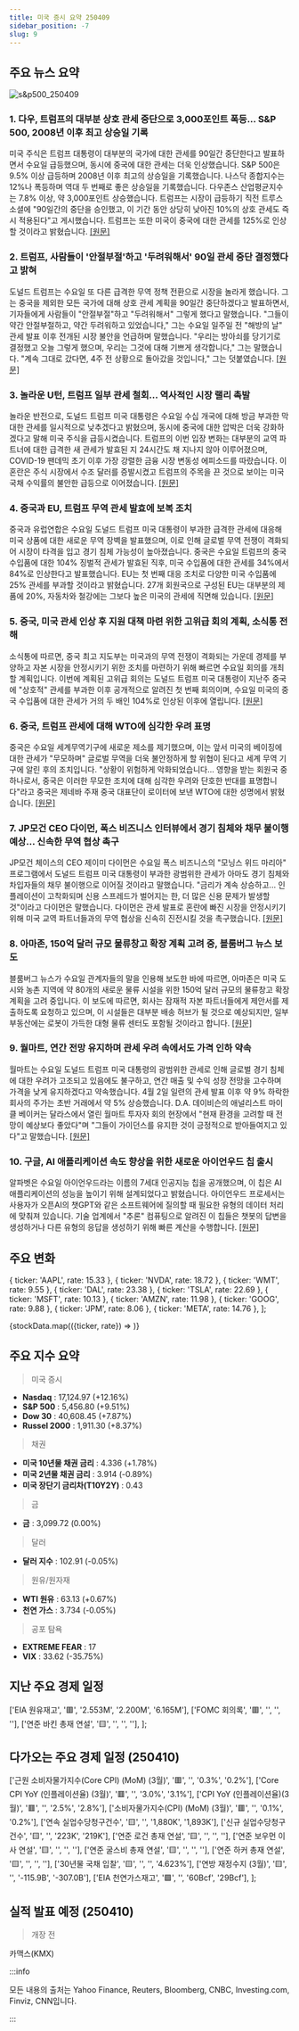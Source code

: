```yaml
---
title: 미국 증시 요약 250409
sidebar_position: -7
slug: 9
---
```


## 주요 뉴스 요약

![s&p500_250409](/map/250409.png)

### 1. **다우, 트럼프의 대부분 상호 관세 중단으로 3,000포인트 폭등... S&P 500, 2008년 이후 최고 상승일 기록**

미국 주식은 트럼프 대통령이 대부분의 국가에 대한 관세를 90일간 중단한다고 발표하면서 수요일 급등했으며, 동시에 중국에 대한 관세는 더욱 인상했습니다. S&P 500은 9.5% 이상 급등하며 2008년 이후 최고의 상승일을 기록했습니다. 나스닥 종합지수는 12%나 폭등하며 역대 두 번째로 좋은 상승일을 기록했습니다. 다우존스 산업평균지수는 7.8% 이상, 약 3,000포인트 상승했습니다. 트럼프는 시장이 급등하기 직전 트루스 소셜에 "90일간의 중단을 승인했고, 이 기간 동안 상당히 낮아진 10%의 상호 관세도 즉시 적용된다"고 게시했습니다. 트럼프는 또한 미국이 중국에 대한 관세를 125%로 인상할 것이라고 밝혔습니다. [[원문]](https://finance.yahoo.com/news/live/stock-market-today-dow-explodes-3000-points-higher-sp-500-has-best-day-since-2008-as-trump-pauses-most-reciprocal-tariffs-133616395.html)

### 2. **트럼프, 사람들이 '안절부절'하고 '두려워해서' 90일 관세 중단 결정했다고 밝혀**

도널드 트럼프는 수요일 또 다른 급격한 무역 정책 전환으로 시장을 놀라게 했습니다. 그는 중국을 제외한 모든 국가에 대해 상호 관세 계획을 90일간 중단하겠다고 발표하면서, 기자들에게 사람들이 "안절부절"하고 "두려워해서" 그렇게 했다고 말했습니다. "그들이 약간 안절부절하고, 약간 두려워하고 있었습니다," 그는 수요일 일주일 전 "해방의 날" 관세 발표 이후 전개된 시장 불안을 언급하며 말했습니다. "우리는 방아쇠를 당기기로 결정했고 오늘 그렇게 했으며, 우리는 그것에 대해 기쁘게 생각합니다," 그는 말했습니다. "계속 그대로 갔다면, 4주 전 상황으로 돌아갔을 것입니다," 그는 덧붙였습니다. [[원문]](https://finance.yahoo.com/news/trump-says-he-decided-on-90-day-tariff-pause-because-people-were-yippy-and-afraid-181126787.html)

### 3. **놀라운 U턴, 트럼프 일부 관세 철회... 역사적인 시장 랠리 촉발**

놀라운 반전으로, 도널드 트럼프 미국 대통령은 수요일 수십 개국에 대해 방금 부과한 막대한 관세를 일시적으로 낮추겠다고 밝혔으며, 동시에 중국에 대한 압박은 더욱 강화하겠다고 말해 미국 주식을 급등시켰습니다. 트럼프의 이번 입장 변화는 대부분의 교역 파트너에 대한 급격한 새 관세가 발효된 지 24시간도 채 지나지 않아 이루어졌으며, COVID-19 팬데믹 초기 이후 가장 강렬한 금융 시장 변동성 에피소드를 따랐습니다. 이 혼란은 주식 시장에서 수조 달러를 증발시켰고 트럼프의 주목을 끈 것으로 보이는 미국 국채 수익률의 불안한 급등으로 이어졌습니다. [[원문]](https://www.reuters.com/world/trumps-latest-tariffs-loom-set-deepen-global-trade-war-2025-04-09/)

### 4. **중국과 EU, 트럼프 무역 관세 발효에 보복 조치**

중국과 유럽연합은 수요일 도널드 트럼프 미국 대통령이 부과한 급격한 관세에 대응해 미국 상품에 대한 새로운 무역 장벽을 발표했으며, 이로 인해 글로벌 무역 전쟁이 격화되어 시장이 타격을 입고 경기 침체 가능성이 높아졌습니다. 중국은 수요일 트럼프의 중국 수입품에 대한 104% 징벌적 관세가 발효된 직후, 미국 수입품에 대한 관세를 34%에서 84%로 인상한다고 발표했습니다. EU는 첫 번째 대응 조치로 다양한 미국 수입품에 25% 관세를 부과할 것이라고 밝혔습니다. 27개 회원국으로 구성된 EU는 대부분의 제품에 20%, 자동차와 철강에는 그보다 높은 미국의 관세에 직면해 있습니다. [[원문]](https://www.reuters.com/world/trumps-latest-tariffs-loom-set-deepen-global-trade-war-2025-04-09/)

### 5. **중국, 미국 관세 인상 후 지원 대책 마련 위한 고위급 회의 계획, 소식통 전해**

소식통에 따르면, 중국 최고 지도부는 미국과의 무역 전쟁이 격화되는 가운데 경제를 부양하고 자본 시장을 안정시키기 위한 조치를 마련하기 위해 빠르면 수요일 회의를 개최할 계획입니다. 이번에 계획된 고위급 회의는 도널드 트럼프 미국 대통령이 지난주 중국에 "상호적" 관세를 부과한 이후 공개적으로 알려진 첫 번째 회의이며, 수요일 미국의 중국 수입품에 대한 관세가 거의 두 배인 104%로 인상된 이후에 열립니다. [[원문]](https://www.reuters.com/world/china/china-hold-high-level-meeting-response-us-tariffs-say-sources-2025-04-09/)

### 6. **중국, 트럼프 관세에 대해 WTO에 심각한 우려 표명**

중국은 수요일 세계무역기구에 새로운 제소를 제기했으며, 이는 앞서 미국의 베이징에 대한 관세가 "무모하며" 글로벌 무역을 더욱 불안정하게 할 위협이 된다고 세계 무역 기구에 알린 후의 조치입니다. "상황이 위험하게 악화되었습니다... 영향을 받는 회원국 중 하나로서, 중국은 이러한 무모한 조치에 대해 심각한 우려와 단호한 반대를 표명합니다"라고 중국은 제네바 주재 중국 대표단이 로이터에 보낸 WTO에 대한 성명에서 밝혔습니다. [[원문]](https://www.reuters.com/markets/asia/china-expresses-grave-concern-wto-about-reckless-trump-tariffs-2025-04-09/)

### 7. **JP모건 CEO 다이먼, 폭스 비즈니스 인터뷰에서 경기 침체와 채무 불이행 예상... 신속한 무역 협상 촉구**

JP모건 체이스의 CEO 제이미 다이먼은 수요일 폭스 비즈니스의 "모닝스 위드 마리아" 프로그램에서 도널드 트럼프 미국 대통령이 부과한 광범위한 관세가 아마도 경기 침체와 차입자들의 채무 불이행으로 이어질 것이라고 말했습니다. "금리가 계속 상승하고... 인플레이션이 고착화되며 신용 스프레드가 벌어지는 한, 더 많은 신용 문제가 발생할 것"이라고 다이먼은 말했습니다. 다이먼은 관세 발표로 혼란에 빠진 시장을 안정시키기 위해 미국 교역 파트너들과의 무역 협상을 신속히 진전시킬 것을 촉구했습니다. [[원문]](https://www.reuters.com/markets/jpmorgan-ceo-dimon-expects-recession-defaults-urges-quick-progress-trade-talks-2025-04-09/)

### 8. **아마존, 150억 달러 규모 물류창고 확장 계획 고려 중, 블룸버그 뉴스 보도**

블룸버그 뉴스가 수요일 관계자들의 말을 인용해 보도한 바에 따르면, 아마존은 미국 도시와 농촌 지역에 약 80개의 새로운 물류 시설을 위한 150억 달러 규모의 물류창고 확장 계획을 고려 중입니다. 이 보도에 따르면, 회사는 잠재적 자본 파트너들에게 제안서를 제출하도록 요청하고 있으며, 이 시설들은 대부분 배송 허브가 될 것으로 예상되지만, 일부 부동산에는 로봇이 가득한 대형 물류 센터도 포함될 것이라고 합니다. [[원문]](https://www.reuters.com/technology/amazoncom-considers-15-billion-warehouse-expansion-plan-bloomberg-news-reports-2025-04-09/)

### 9. **월마트, 연간 전망 유지하며 관세 우려 속에서도 가격 인하 약속**

월마트는 수요일 도널드 트럼프 미국 대통령의 광범위한 관세로 인해 글로벌 경기 침체에 대한 우려가 고조되고 있음에도 불구하고, 연간 매출 및 수익 성장 전망을 고수하며 가격을 낮게 유지하겠다고 약속했습니다. 4월 2일 일련의 관세 발표 이후 약 9% 하락한 회사의 주가는 초반 거래에서 약 5% 상승했습니다. D.A. 데이비슨의 애널리스트 마이클 베이커는 달라스에서 열린 월마트 투자자 회의 현장에서 "현재 환경을 고려할 때 전망이 예상보다 좋았다"며 "그들이 가이던스를 유지한 것이 긍정적으로 받아들여지고 있다"고 말했습니다. [[원문]](https://www.reuters.com/business/retail-consumer/walmart-reaffirms-annual-sales-forecast-2025-04-09/)

### 10. **구글, AI 애플리케이션 속도 향상을 위한 새로운 아이언우드 칩 출시**

알파벳은 수요일 아이언우드라는 이름의 7세대 인공지능 칩을 공개했으며, 이 칩은 AI 애플리케이션의 성능을 높이기 위해 설계되었다고 밝혔습니다. 아이언우드 프로세서는 사용자가 오픈AI의 챗GPT와 같은 소프트웨어에 질의할 때 필요한 유형의 데이터 처리에 맞춰져 있습니다. 기술 업계에서 "추론" 컴퓨팅으로 알려진 이 칩들은 챗봇의 답변을 생성하거나 다른 유형의 응답을 생성하기 위해 빠른 계산을 수행합니다. [[원문]](https://www.reuters.com/technology/google-launches-new-ironwood-chip-speed-ai-applications-2025-04-09/)

## 주요 변화

  { ticker: 'AAPL', rate: 15.33 },
  { ticker: 'NVDA', rate: 18.72 },
  { ticker: 'WMT', rate: 9.55 },
  { ticker: 'DAL', rate: 23.38 },
  { ticker: 'TSLA', rate: 22.69 },
  { ticker: 'MSFT', rate: 10.13 },
  { ticker: 'AMZN', rate: 11.98 },
  { ticker: 'GOOG', rate: 9.88 },
  { ticker: 'JPM', rate: 8.06 },
  { ticker: 'META', rate: 14.76 },
];

{stockData.map(({ticker, rate}) => <StockCardMini key={ticker} ticker={ticker} rate={rate}></StockCardMini>)}

## 주요 지수 요약

> 미국 증시

- **Nasdaq** : 17,124.97 (+12.16%)
- **S&P 500** : 5,456.80 (+9.51%)
- **Dow 30** : 40,608.45 (+7.87%)
- **Russel 2000** : 1,911.30 (+8.37%)

> 채권

- **미국 10년물 채권 금리** : 4.336 (+1.78%)
- **미국 2년물 채권 금리** : 3.914 (-0.89%)
- **미국 장단기 금리차(T10Y2Y)** : 0.43

> 금

- **금** : 3,099.72 (0.00%)

> 달러

- **달러 지수** : 102.91 (-0.05%)

> 원유/원자재

- **WTI 원유** : 63.13 (+0.67%)
- **천연 가스** : 3.734 (-0.05%)

> 공포 탐욕

- **EXTREME FEAR** : 17
- **VIX** : 33.62 (-35.75%)

## 지난 주요 경제 일정

  ['EIA 원유재고', '🟥', '2.553M', '2.200M', '6.165M'],
  ['FOMC 회의록', '🟥', '', '', ''],
  ['연준 바킨 총재 연설', '🟨', '', '', ''],
];

<EconomicCalendar data={eventsData} />

## 다가오는 주요 경제 일정 (250410)

  ['근원 소비자물가지수(Core CPI) (MoM) (3월)', '🟥', '', '0.3%', '0.2%'],
  ['Core CPI YoY (인플레이션율) (3월)', '🟥', '', '3.0%', '3.1%'],
  ['CPI YoY (인플레이션율)(3월)', '🟥', '', '2.5%', '2.8%'],
  ['소비자물가지수(CPI) (MoM) (3월)', '🟥', '', '0.1%', '0.2%'],
  ['연속 실업수당청구건수', '🟨', '', '1,880K', '1,893K'],
  ['신규 실업수당청구건수', '🟨', '', '223K', '219K'],
  ['연준 로건 총재 연설', '🟨', '', '', ''],
  ['연준 보우먼 이사 연설', '🟨', '', '', ''],
  ['연준 굴스비 총재 연설', '🟨', '', '', ''],
  ['연준 하커 총재 연설', '🟨', '', '', ''],
  ['30년물 국채 입찰', '🟨', '', '', '4.623%'],
  ['연방 재정수지 (3월)', '🟨', '', '-115.9B', '-307.0B'],
  ['EIA 천연가스재고', '🟩', '', '60Bcf', '29Bcf'],
];

<EconomicCalendar data={nextEventsData} />

## 실적 발표 예정 (250410)

> 개장 전

카맥스(KMX)

:::info

모든 내용의 출처는 Yahoo Finance, Reuters, Bloomberg, CNBC, Investing.com, Finviz, CNN입니다.

:::
